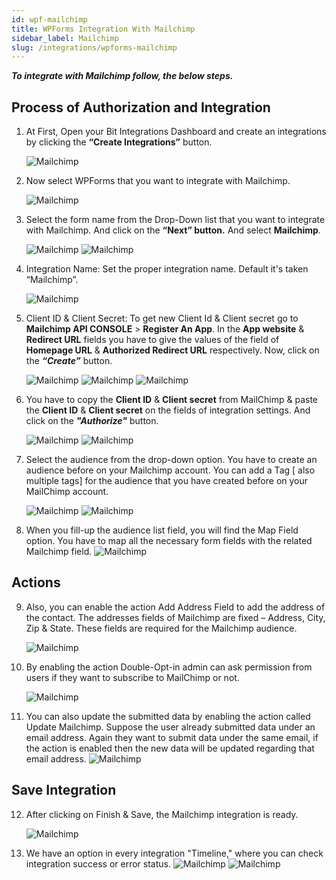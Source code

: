```yaml
---
id: wpf-mailchimp
title: WPForms Integration With Mailchimp
sidebar_label: Mailchimp
slug: /integrations/wpforms-mailchimp
---
```



**_To integrate with Mailchimp follow, the below steps._**

## Process of Authorization and Integration

1. At First, Open your Bit Integrations Dashboard and create an integrations by clicking the **“Create Integrations”** button.

   <Image src="Mailchimp/Create Integration" alt="Mailchimp" w="1020" h="350" />

2. Now select WPForms that you want to integrate with Mailchimp.

   <Image
     src="Mailchimp/Select Contact Form 7"
     alt="Mailchimp"
     w="1020"
     h="350"
   />

3. Select the form name from the Drop-Down list that you want to integrate with Mailchimp. And click on the **“Next” button.** And select **Mailchimp**.

   <Image src="Mailchimp/WP-Forms" alt="Mailchimp" w="1020" h="350" />
   <Image src="Mailchimp/Select Mailchimp" alt="Mailchimp" w="1020" h="350" />

4. Integration Name: Set the proper integration name. Default it's taken “Mailchimp”.

   <Image src="Mailchimp/Integration Name" alt="Mailchimp" w="1020" h="350" />

5. Client ID & Client Secret: To get new Client Id & Client secret go to **Mailchimp API CONSOLE** > **Register An App**. In the **App website** & **Redirect URL** fields you have to give the values of the field of **Homepage URL** & **Authorized Redirect URL** respectively. Now, click on the **_“Create”_** button.

   <Image src="Mailchimp/5.1" alt="Mailchimp" w="1020" h="350" />
   <Image src="Mailchimp/Registar App" alt="Mailchimp" w="1020" h="350" />
   <Image src="Mailchimp/Create button" alt="Mailchimp" w="1020" h="350" />

6. You have to copy the **Client ID** & **Client secret** from MailChimp & paste the **Client ID** & **Client secret** on the fields of integration settings. And click on the **_"Authorize"_** button.

   <Image
     src="Mailchimp/copy client id & secret"
     alt="Mailchimp"
     w="1020"
     h="350"
   />
   <Image src="Mailchimp/Authorize" alt="Mailchimp" w="1020" h="350" />

7. Select the audience from the drop-down option. You have to create an audience before on your Mailchimp account. You can add a Tag [ also multiple tags] for the audience that you have created before on your MailChimp account.

   <Image
     src="Mailchimp/Select Audience List"
     alt="Mailchimp"
     w="1020"
     h="350"
   />
   <Image src="Mailchimp/add tags" alt="Mailchimp" w="1020" h="350" />

8. When you fill-up the audience list field, you will find the Map Field option. You have to map all the necessary form fields with the related Mailchimp field.
   <Image src="Mailchimp/field mapping" alt="Mailchimp" w="1020" h="350" />

## Actions

9. Also, you can enable the action Add Address Field to add the address of the contact. The addresses fields of Mailchimp are fixed – Address, City, Zip & State. These fields are required for the Mailchimp audience.

   <Image
     src="Mailchimp/address field actions"
     alt="Mailchimp"
     w="1020"
     h="350"
   />

10. By enabling the action Double-Opt-in admin can ask permission from users if they want to subscribe to MailChimp or not.

    <Image
      src="Mailchimp/double opt-in actions"
      alt="Mailchimp"
      w="1020"
      h="350"
    />

11. You can also update the submitted data by enabling the action called Update Mailchimp. Suppose the user already submitted data under an email address. Again they want to submit data under the same email, if the action is enabled then the new data will be updated regarding that email address.
    <Image src="Mailchimp/update actions" alt="Mailchimp" w="1020" h="350" />

## Save Integration

12. After clicking on Finish & Save, the Mailchimp integration is ready.

    <Image src="Mailchimp/finish and save" alt="Mailchimp" w="1020" h="350" />

13. We have an option in every integration "Timeline," where you can check integration success or error status.
    <Image
      src="Mailchimp/integrations dashbord"
      alt="Mailchimp"
      w="1020"
      h="350"
    />
    <Image src="Mailchimp/timeline" alt="Mailchimp" w="1020" h="350" />
